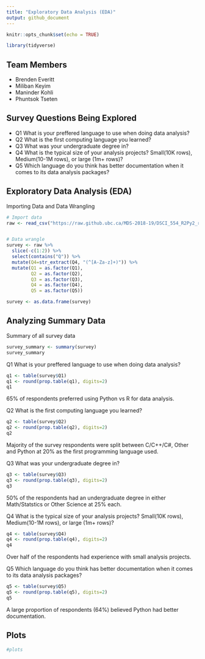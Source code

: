 ```yaml
---
title: "Exploratory Data Analysis (EDA)"
output: github_document
---
```


```r
knitr::opts_chunk$set(echo = TRUE)
```

```r
library(tidyverse)

```



## Team Members
- Brenden Everitt 
- Miliban Keyim  
- Maninder Kohli 
- Phuntsok Tseten  


## Survey Questions Being Explored

  - Q1 What is your preffered language to use when doing data analysis?
  - Q2 What is the first computing language you learned?
  - Q3 What was your undergraduate degree in?
  - Q4 What is the typical size of your analysis projects? Small(10K rows), Medium(10-1M rows), or large (1m+ rows)?
  - Q5 Which language do you think has better documentation when it comes to its data analysis packages?


## Exploratory Data Analysis (EDA)

Importing Data and Data Wrangling

```r
# Import data
raw <- read_csv("https://raw.github.ubc.ca/MDS-2018-19/DSCI_554_R2Py2_results/master/DSCI_554_R2Py2.csv?token=AAAGiR15X4PWpGVkb0ojAtjTWSq1Sppwks5csTi9wA%3D%3D")


# Data wrangle 
survey <- raw %>% 
  slice(-c(1:2)) %>% 
  select(contains("Q")) %>% 
  mutate(Q4=str_extract(Q4, "(^[A-Za-z]+)")) %>% 
  mutate(Q1 = as.factor(Q1),
         Q2 = as.factor(Q2),
         Q3 = as.factor(Q3),
         Q4 = as.factor(Q4),
         Q5 = as.factor(Q5))

survey <- as.data.frame(survey)
```

## Analyzing Summary Data

Summary of all survey data 
```r
survey_summary <- summary(survey)
survey_summary

```

Q1 What is your preffered language to use when doing data analysis?
```r

q1 <- table(survey$Q1)
q1 <- round(prop.table(q1), digits=2)
q1  

```
65% of respondents preferred using Python vs R for data analysis. 


Q2 What is the first computing language you learned?
```r

q2 <- table(survey$Q2)
q2 <- round(prop.table(q2), digits=2)
q2  

```
Majority of the survey respondents were split between C/C++/C#, Other and Python at 20% as the first programming language used.


Q3 What was your undergraduate degree in?
```r

q3 <- table(survey$Q3)
q3 <- round(prop.table(q3), digits=2)
q3  

```
50% of the respondents had an undergraduate degree in either Math/Statstics or Other Science at 25% each.


Q4 What is the typical size of your analysis projects? Small(10K rows), Medium(10-1M rows), or large (1m+ rows)?
```r

q4 <- table(survey$Q4)
q4 <- round(prop.table(q4), digits=2)
q4  

```
Over half of the respondents had experience with small analysis projects.


Q5 Which language do you think has better documentation when it comes to its data analysis packages?
```r

q5 <- table(survey$Q5)
q5 <- round(prop.table(q5), digits=2)
q5  

```
A large proportion of respondents (64%) believed Python had better documentation.




## Plots



```r
#plots
```


